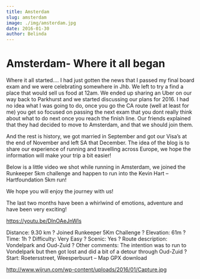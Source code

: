 ```yaml
---
title: Amsterdam
slug: amsterdam
image: ./img/amsterdam.jpg
date: 2016-01-30
author: Belinda
---
```



# Amsterdam- Where it all began

Where it all started…. I had just gotten the news that I passed my final board exam and we were celebrating somewhere in Jhb. We left to try a find a place that would sell us food at 12am. We ended up sharing an Uber on our way back to Parkhurst and we started discussing our plans for 2016. I had no idea what I was going to do, once you go the CA route (well at least for me) you get so focused on passing the next exam that you dont really think about what to do next once you reach the finish line. Our friends explained that they had decided to move to Amsterdam, and that we should join them.

And the rest is history, we got married in September and got our Visa’s at the end of November and left SA that December.
The idea of the blog is to share our experience of running and travelling across Europe, we hope the information will make your trip a bit easier!

Below is a little video we shot while running in Amsterdam, we joined the Runkeeper 5km challenge and happen to run into the Kevin Hart – Hartfoundation 5km run!

We hope you will enjoy the journey with us!

The last two months have been a whirlwind of emotions, adventure and have been very exciting!

https://youtu.be/DInOAeJnWls

Distance: 9.30 km
? Joined Runkeeper 5Km Challenge
? Elevation: 61m
? Time: 1h
? Difficulty: Very Easy
? Scenic: Yes
? Route description: Vondelpark and Oud-Zuid
? Other comments: The intention was to run to Vondelpark but then got lost and did a bit of a detour through Oud-Zuid
? Start: Roetersstreet, Weesperbuurt
– Map GPX download

http://www.wijrun.com/wp-content/uploads/2016/01/Capture.jpg
